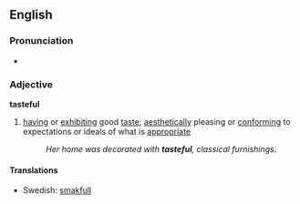 ==English==
===Pronunciation===
*{{audio|en-us-tasteful.ogg|Audio (US)}}

===Adjective===
'''tasteful'''
#[[having]] or [[exhibit]]ing good [[taste]]; [[aesthetic]]ally pleasing or [[conform]]ing to expectations or ideals of what is [[appropriate]]
#:''Her home was decorated with '''tasteful''', classical furnishings.''

====Translations====
*Swedish: [[smakfull]]